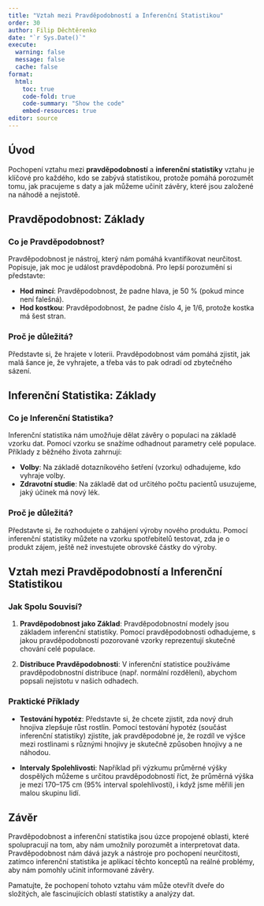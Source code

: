 ```yaml
---
title: "Vztah mezi Pravděpodobností a Inferenční Statistikou"
order: 30
author: Filip Děchtěrenko
date: "`r Sys.Date()`"
execute:
  warning: false
  message: false
  cache: false
format:
  html:
    toc: true
    code-fold: true
    code-summary: "Show the code"
    embed-resources: true
editor: source
---
```


## Úvod

Pochopení vztahu mezi **pravděpodobností** a **inferenční statistiky** vztahu je klíčové pro každého, kdo se zabývá statistikou, protože pomáhá porozumět tomu, jak pracujeme s daty a jak můžeme učinit závěry, které jsou založené na náhodě a nejistotě.

## Pravděpodobnost: Základy

### Co je Pravděpodobnost?

Pravděpodobnost je nástroj, který nám pomáhá kvantifikovat neurčitost. Popisuje, jak moc je událost pravděpodobná. Pro lepší porozumění si představte:

- **Hod mincí**: Pravděpodobnost, že padne hlava, je 50 % (pokud mince není falešná).
- **Hod kostkou**: Pravděpodobnost, že padne číslo 4, je 1/6, protože kostka má šest stran.

### Proč je důležitá?

Představte si, že hrajete v loterii. Pravděpodobnost vám pomáhá zjistit, jak malá šance je, že vyhrajete, a třeba vás to pak odradí od zbytečného sázení.

## Inferenční Statistika: Základy

### Co je Inferenční Statistika?

Inferenční statistika nám umožňuje dělat závěry o populaci na základě vzorku dat. Pomocí vzorku se snažíme odhadnout parametry celé populace. Příklady z běžného života zahrnují:

- **Volby**: Na základě dotazníkového šetření (vzorku) odhadujeme, kdo vyhraje volby.
- **Zdravotní studie**: Na základě dat od určitého počtu pacientů usuzujeme, jaký účinek má nový lék.

### Proč je důležitá?

Představte si, že rozhodujete o zahájení výroby nového produktu. Pomocí inferenční statistiky můžete na vzorku spotřebitelů testovat, zda je o produkt zájem, ještě než investujete obrovské částky do výroby.

## Vztah mezi Pravděpodobností a Inferenční Statistikou

### Jak Spolu Souvisí?

1. **Pravděpodobnost jako Základ**: Pravděpodobnostní modely jsou základem inferenční statistiky. Pomocí pravděpodobnosti odhadujeme, s jakou pravděpodobností pozorované vzorky reprezentují skutečné chování celé populace.

2. **Distribuce Pravděpodobnosti**: V inferenční statistice používáme pravděpodobnostní distribuce (např. normální rozdělení), abychom popsali nejistotu v našich odhadech.

### Praktické Příklady

- **Testování hypotéz**: Představte si, že chcete zjistit, zda nový druh hnojiva zlepšuje růst rostlin. Pomocí testování hypotéz (součást inferenční statistiky) zjistíte, jak pravděpodobné je, že rozdíl ve výšce mezi rostlinami s různými hnojivy je skutečně způsoben hnojivy a ne náhodou.

- **Intervaly Spolehlivosti**: Například při výzkumu průměrné výšky dospělých můžeme s určitou pravděpodobností říct, že průměrná výška je mezi 170–175 cm (95% interval spolehlivosti), i když jsme měřili jen malou skupinu lidí.

## Závěr

Pravděpodobnost a inferenční statistika jsou úzce propojené oblasti, které spolupracují na tom, aby nám umožnily porozumět a interpretovat data. Pravděpodobnost nám dává jazyk a nástroje pro pochopení neurčitosti, zatímco inferenční statistika je aplikací těchto konceptů na reálné problémy, aby nám pomohly učinit informované závěry.

Pamatujte, že pochopení tohoto vztahu vám může otevřít dveře do složitých, ale fascinujících oblastí statistiky a analýzy dat. 

